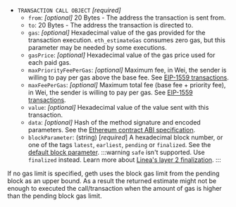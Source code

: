 - `TRANSACTION CALL OBJECT` _\[required]_
  - `from`: _\[optional]_ 20 Bytes - The address the transaction is sent from.
  - `to`: 20 Bytes - The address the transaction is directed to.
  - `gas`: _\[optional]_ Hexadecimal value of the gas provided for the transaction execution. `eth_estimateGas` consumes
      zero gas, but this parameter may be needed by some executions.
  - `gasPrice`: _\[optional]_ Hexadecimal value of the gas price used for each paid gas.
  - `maxPriorityFeePerGas`: _\[optional]_ Maximum fee, in Wei, the sender is willing to pay per gas 
  above the base fee.
      See [EIP-1559 transactions](../../ethereum/concepts/transaction-types.md#eip-1559-transactions).
  - `maxFeePerGas`: _\[optional]_ Maximum total fee (base fee + priority fee), in Wei, the sender is 
  willing to pay per gas.
      See [EIP-1559 transactions](../../ethereum/concepts/transaction-types.md#eip-1559-transactions).
  - `value`: _\[optional]_ Hexadecimal value of the value sent with this transaction.
  - `data`: _\[optional]_ Hash of the method signature and encoded parameters. See the
      [Ethereum contract ABI specification](https://docs.soliditylang.org/en/latest/abi-spec.html).
  - `blockParameter`: (string) [_required_] A hexadecimal block number, or one of the tags `latest`, 
  `earliest`, `pending` or `finalized`. See the [default block parameter](https://ethereum.org/en/developers/docs/apis/json-rpc/#default-block).
    :::warning
    `safe` isn't supported. Use `finalized` instead.
    Learn more about [Linea's layer 2 finalization](https://docs.linea.build/developers/guides/finalized-block). 
    :::


If no gas limit is specified, geth uses the block gas limit from the pending block as an upper bound. 
As a result the returned estimate might not be enough to executed the call/transaction when the amount 
of gas is higher than the pending block gas limit.


